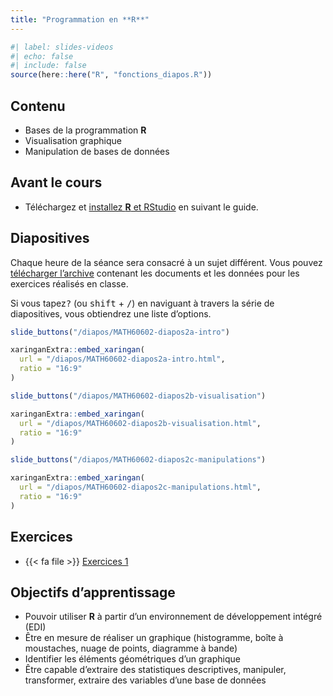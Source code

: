 ```yaml
---
title: "Programmation en **R**"
---
```


```r
#| label: slides-videos
#| echo: false
#| include: false
source(here::here("R", "fonctions_diapos.R"))
```

## Contenu

- Bases de la programmation **R**
- Visualisation graphique
- Manipulation de bases de données

## Avant le cours

- Téléchargez et [installez **R** et RStudio](/contenu/installation) en suivant le guide.


## Diapositives 

Chaque heure de la séance sera consacré à un sujet différent. Vous pouvez [télécharger l'archive](/diapos/introR.zip) contenant les documents et les données pour les exercices réalisés en classe.

:::{.callout-tip}
Si vous tapez<kbd>?</kbd> (ou <kbd>shift</kbd> + <kbd>/</kbd>) en naviguant à travers la série de diapositives, vous obtiendrez une liste d'options.
:::


```r
slide_buttons("/diapos/MATH60602-diapos2a-intro")
```

```r
xaringanExtra::embed_xaringan(
  url = "/diapos/MATH60602-diapos2a-intro.html",
  ratio = "16:9"
)
```


```r
slide_buttons("/diapos/MATH60602-diapos2b-visualisation")
```

```r
xaringanExtra::embed_xaringan(
  url = "/diapos/MATH60602-diapos2b-visualisation.html",
  ratio = "16:9"
)
```

```r
slide_buttons("/diapos/MATH60602-diapos2c-manipulations")
```
```r
xaringanExtra::embed_xaringan(
  url = "/diapos/MATH60602-diapos2c-manipulations.html",
  ratio = "16:9"
) 
```

## Exercices

- {{< fa file >}} [Exercices 1](/exercices/01-exercice.html)

## Objectifs d'apprentissage

- Pouvoir utiliser **R** à partir d'un environnement de développement intégré (EDI)
- Être en mesure de réaliser un graphique (histogramme, boîte à moustaches, nuage de points, diagramme à bande) 
- Identifier les éléments géométriques d'un graphique
- Être capable d'extraire des statistiques descriptives, manipuler, transformer, extraire des variables d'une base de données



